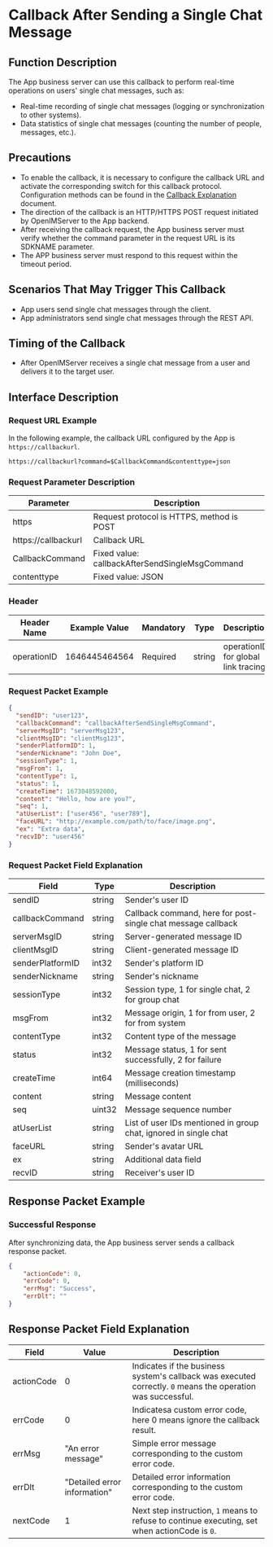 # Callback After Sending a Single Chat Message

## Function Description
The App business server can use this callback to perform real-time operations on users' single chat messages, such as:
- Real-time recording of single chat messages (logging or synchronization to other systems).
- Data statistics of single chat messages (counting the number of people, messages, etc.).

## Precautions
- To enable the callback, it is necessary to configure the callback URL and activate the corresponding switch for this callback protocol. Configuration methods can be found in the [Callback Explanation](../introduction) document.
- The direction of the callback is an HTTP/HTTPS POST request initiated by OpenIMServer to the App backend.
- After receiving the callback request, the App business server must verify whether the command parameter in the request URL is its SDKNAME parameter.
- The APP business server must respond to this request within the timeout period.

## Scenarios That May Trigger This Callback
- App users send single chat messages through the client.
- App administrators send single chat messages through the REST API.

## Timing of the Callback
- After OpenIMServer receives a single chat message from a user and delivers it to the target user.

## Interface Description

### Request URL Example
In the following example, the callback URL configured by the App is `https://callbackurl`.
```plaintext
https://callbackurl?command=$CallbackCommand&contenttype=json
```

### Request Parameter Description

| Parameter            | Description                                          |
|----------------------|------------------------------------------------------|
| https               | Request protocol is HTTPS, method is POST            |
| https://callbackurl | Callback URL                                         |
| CallbackCommand     | Fixed value: callbackAfterSendSingleMsgCommand       |
| contenttype         | Fixed value: JSON                                    |

### Header
| Header Name | Example Value | Mandatory | Type   | Description                         |
|-------------|---------------|-----------|--------|-------------------------------------|
| operationID | 1646445464564 | Required  | string | operationID for global link tracing |

### Request Packet Example
```json
{
  "sendID": "user123",
  "callbackCommand": "callbackAfterSendSingleMsgCommand",
  "serverMsgID": "serverMsg123",
  "clientMsgID": "clientMsg123",
  "senderPlatformID": 1,
  "senderNickname": "John Doe",
  "sessionType": 1,
  "msgFrom": 1,
  "contentType": 1,
  "status": 1,
  "createTime": 1673048592000,
  "content": "Hello, how are you?",
  "seq": 1,
  "atUserList": ["user456", "user789"],
  "faceURL": "http://example.com/path/to/face/image.png",
  "ex": "Extra data",
  "recvID": "user456"
}
```

### Request Packet Field Explanation

| Field             | Type    | Description                                                |
|-------------------|---------|------------------------------------------------------------|
| sendID            | string  | Sender's user ID                                           |
| callbackCommand   | string  | Callback command, here for post-single chat message callback |
| serverMsgID       | string  | Server-generated message ID                                |
| clientMsgID       | string  | Client-generated message ID                                |
| senderPlatformID  | int32   | Sender's platform ID                                       |
| senderNickname    | string  | Sender's nickname                                          |
| sessionType       | int32   | Session type, 1 for single chat, 2 for group chat          |
| msgFrom           | int32   | Message origin, 1 for from user, 2 for from system         |
| contentType       | int32   | Content type of the message                                |
| status            | int32   | Message status, 1 for sent successfully, 2 for failure     |
| createTime        | int64   | Message creation timestamp (milliseconds)                  |
| content           | string  | Message content                                            |
| seq               | uint32  | Message sequence number                                    |
| atUserList        | string  | List of user IDs mentioned in group chat, ignored in single chat |
| faceURL           | string  | Sender's avatar URL                                        |
| ex                | string  | Additional data field                                      |
| recvID            | string  | Receiver's user ID                                         |

## Response Packet Example

### Successful Response
After synchronizing data, the App business server sends a callback response packet.

```json
{
    "actionCode": 0,
    "errCode": 0,
    "errMsg": "Success",
    "errDlt": ""
}
```

## Response Packet Field Explanation
| Field      | Value | Description                                              |
|------------|-------|----------------------------------------------------------|
| actionCode | 0     | Indicates if the business system's callback was executed correctly. `0` means the operation was successful. |
| errCode    | 0     | Indicatesa custom error code, here 0 means ignore the callback result. |
| errMsg     | "An error message" | Simple error message corresponding to the custom error code. |
| errDlt     | "Detailed error information" | Detailed error information corresponding to the custom error code. |
| nextCode   | 1     | Next step instruction, `1` means to refuse to continue executing, set when actionCode is `0`. |